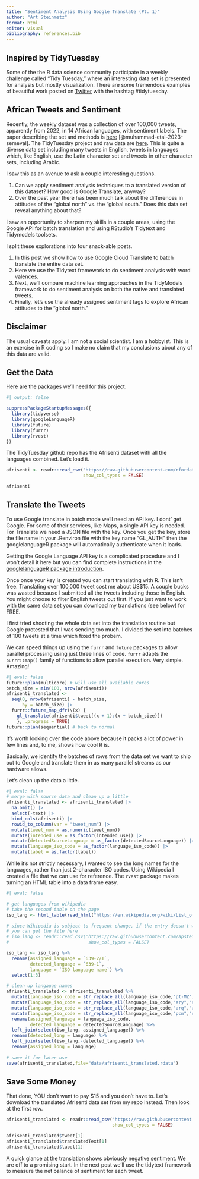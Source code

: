 ```yaml
---
title: "Sentiment Analysis Using Google Translate (Pt. 1)"
author: "Art Steinmetz"
format: html
editor: visual
bibliography: references.bib
---
```


## Inspired by TidyTuesday

Some of the the R data science community participate in a weekly challenge called "Tidy Tuesday," where an interesting data set is presented for analysis but mostly visualization. There are some tremendous examples of beautiful work posted on [Twitter](twitter.com) with the hashtag #tidytuesday.

## African Tweets and Sentiment

Recently, the weekly dataset was a collection of over 100,000 tweets, apparently from 2022, in 14 African languages, with sentiment labels. The paper describing the set and methods is [here](https://arxiv.org/pdf/2302.08956.pdf) [@muhammad-etal-2023-semeval]. The TidyTuesday project and raw data are [here](https://github.com/rfordatascience/tidytuesday/blob/master/data/2023/2023-02-28/readme.md). This is quite a diverse data set including many tweets in English, tweets in languages which, like English, use the Latin character set and tweets in other character sets, including Arabic.

I saw this as an avenue to ask a couple interesting questions.

1.  Can we apply sentiment analysis techniques to a translated version of this dataset? How good is Google Translate, anyway?
2.  Over the past year there has been much talk about the differences in attitudes of the "global north" vs. the "global south." Does this data set reveal anything about that?

I saw an opportunity to sharpen my skills in a couple areas, using the Google API for batch translation and using RStudio's Tidytext and Tidymodels toolsets.

I split these explorations into four snack-able posts.

1.  In this post we show how to use Google Cloud Translate to batch translate the entire data set.
2. Here we use the Tidytext framework to do sentiment analysis with word valences.
3.  Next, we'll compare machine learning approaches in the TidyModels framework to do sentiment analysis on both the native and translated tweets.
4.  Finally, let's use the already assigned sentiment tags to explore African attitudes to the "global north."

::: callout-caution
## Disclaimer

The usual caveats apply. I am not a social scientist. I am a hobbyist. This is an exercise in R coding so I make no claim that my conclusions about any of this data are valid.
:::

## Get the Data

Here are the packages we'll need for this project.

```r
#| output: false

suppressPackageStartupMessages({
  library(tidyverse)
  library(googleLanguageR)
  library(future)
  library(furrr)
  library(rvest)
})
```

The TidyTuesday github repo has the Afrisenti dataset with all the languages combined. Let's load it.

```r
afrisenti <- readr::read_csv('https://raw.githubusercontent.com/rfordatascience/tidytuesday/master/data/2023/2023-02-28/afrisenti.csv',
                             show_col_types = FALSE)

afrisenti
```

## Translate the Tweets

To use Google translate in batch mode we'll need an API key. I dont' get Google. For some of their services, like Maps, a single API key is needed. For Translate we need a JSON file with the key. Once you get the key, store the file name in your .Renviron file with the key name "GL_AUTH" then the googlelanguageR package will automatically authenticate when it loads.

::: callout-note
Getting the Google Language API key is a complicated procedure and I won't detail it here but you can find complete instructions in the [googlelanguageR package introduction](https://cran.r-project.org/web/packages/googleLanguageR/vignettes/setup.html).
:::

Once once your key is created you can start translating with R. This isn't free. Translating over 100,000 tweet cost me about US\$15. A couple bucks was wasted because I submitted all the tweets including those in English. You might choose to filter English tweets out first. If you just want to work with the same data set you can download my translations (see below) for FREE.

I first tried shooting the whole data set into the translation routine but Google protested that I was sending too much. I divided the set into batches of 100 tweets at a time which fixed the probem.

We can speed things up using the `furrr` and `future` packages to allow parallel processing using just three lines of code.  `furrr` adapts the `purrr::map()` family of functions to allow parallel execution. Very simple. Amazing!

```r
#| eval: false
future::plan(multicore) # will use all available cores
batch_size = min(100, nrow(afrisenti))
afrisenti_translated <- 
  seq(0, nrow(afrisenti) - batch_size,
      by = batch_size) |>
  furrr::future_map_dfr(\(x) {
    gl_translate(afrisenti$tweet[(x + 1):(x + batch_size)])
    }, .progress = TRUE)
future::plan(sequential) # back to normal
```
It's worth looking over the code above because it packs a lot of power in few lines and, to me, shows how cool R is.

Basically, we identify the batches of rows from the data set we want to ship out to Google and translate them in as many parallel streams as our hardware allows.

Let's clean up the data a little.
```r
#| eval: false
# merge with source data and clean up a little
afrisenti_translated <- afrisenti_translated |> 
  na.omit() |> 
  select(-text) |> 
  bind_cols(afrisenti) |> 
  rowid_to_column(var = "tweet_num") |> 
  mutate(tweet_num = as.numeric(tweet_num))
  mutate(intended_use = as_factor(intended_use)) |>
  mutate(detectedSourceLanguage = as_factor(detectedSourceLanguage)) |>
  mutate(language_iso_code = as_factor(language_iso_code)) |>
  mutate(label = as.factor(label))
```
While it's not strictly necessary, I wanted to see the long names for the languages, rather than just 2-character ISO codes.  Using Wikipedia I created a file that we can use for reference. The `rvest` package makes turning an HTML table into a data frame easy.
```r
#| eval: false

# get languages from wikipedia
# take the second table on the page
iso_lang <- html_table(read_html("https://en.wikipedia.org/wiki/List_of_ISO_639-1_codes#External_links"))[[2]]

# since Wikipedia is subject to frequent change, if the entry doesn't work
# you can get the file here
# iso_lang <- readr::read_csv('https://raw.githubusercontent.com/apsteinmetz/tidytuesday/master/2023-02-28_african_language/data/iso_lang.csv',
#                              show_col_types = FALSE)

iso_lang <- iso_lang %>% 
  rename(assigned_language = `639-2/T`,
         detected_language = `639-1`,
         language = `ISO language name`) %>% 
  select(1:3)

# clean up langauge names
afrisenti_translated <- afrisenti_translated %>% 
  mutate(language_iso_code = str_replace_all(language_iso_code,"pt-MZ","por")) %>% 
  mutate(language_iso_code = str_replace_all(language_iso_code,"ary","ara")) %>% 
  mutate(language_iso_code = str_replace_all(language_iso_code,"arq","ara")) %>% 
  mutate(language_iso_code = str_replace_all(language_iso_code,"pcm","eng")) %>% 
  rename(assigned_language = language_iso_code,
         detected_language = detectedSourceLanguage) %>% 
  left_join(select(iso_lang,-assigned_language)) %>% 
  rename(detected_long = language) %>% 
  left_join(select(iso_lang,-detected_language)) %>% 
  rename(assigned_long = language)
  
# save it for later use
save(afrisenti_translated,file="data/afrisenti_translated.rdata")

```
## Save Some Money
That done, YOU don't want to pay $15 and you don't have to.  Let's download the translated Afrisenti data set from my repo instead.  Then look at the first row.

```r
afrisenti_translated <- readr::read_csv('https://raw.githubusercontent.com/apsteinmetz/tidytuesday/master/2023-02-28_african_language/data/afrisenti_translated.csv',
                                        show_col_types = FALSE)

afrisenti_translated$tweet[1]
afrisenti_translated$translatedText[1]
afrisenti_translated$label[1]

```
A quick glance at the translation shows obviously negative sentiment.  We are off to a promising start.  In the next post we'll use the tidytext framework to measure the net balance of sentiment for each tweet.
